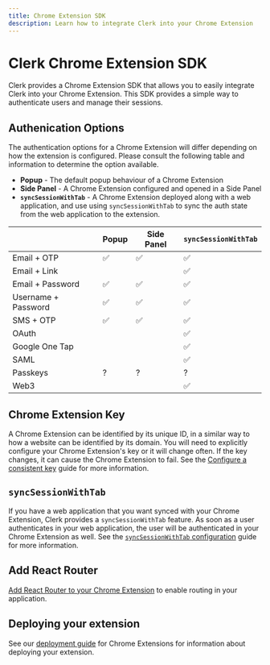 ```yaml
---
title: Chrome Extension SDK
description: Learn how to integrate Clerk into your Chrome Extension
---
```


# Clerk Chrome Extension SDK

Clerk provides a Chrome Extension SDK that allows you to easily integrate Clerk into your Chrome Extension. This SDK provides a simple way to authenticate users and manage their sessions.

## Authenication Options

The authentication options for a Chrome Extension will differ depending on how the extension is configured. Please consult the following table and information to determine the option available.
* **Popup** - The default popup behaviour of a Chrome Extension
* **Side Panel** - A Chrome Extension configured and opened in a Side Panel
* **`syncSessionWithTab`** - A Chrome Extension deployed along with a web application, and use using `syncSessionWithTab` to sync the auth state from the web application to the extension.

| | Popup | Side Panel | `syncSessionWithTab`|
| --- | --- | --- | --- |
| Email + OTP | ✅ | ✅ | ✅ |
| Email + Link | | | ✅ |
| Email + Password | ✅ | ✅ | ✅ |
| Username + Password | ✅ | ✅ | ✅ |
| SMS + OTP | ✅ | ✅ | ✅ |
| OAuth | | | ✅ |
| Google One Tap | | |  ✅ |
| SAML | | | ✅ |
| Passkeys | ? | ? | ? |
| Web3 | | | ✅ |


## Chrome Extension Key

A Chrome Extension can be identified by its unique ID, in a similar way to how a website can be identified by its domain. You will need to explicitly configure your Chrome Extension's key or it will change often. If the key changes, it can cause the Chrome Extension to fail. See the [Configure a consistent key](/docs/references/chrome-extension/configure-consistent-key) guide for more information.

## `syncSessionWithTab`

If you have a web application that you want synced with your Chrome Extension, Clerk provides a `syncSessionWithTab` feature. As soon as a user authenticates in your web application, the user will be authenticated in your Chrome Extension as well. See the [`syncSessionWithTab` configuration](/docs/references/chrome-extension/syncsessionwithtab-configuration) guide for more information.

## Add React Router

[Add React Router to your Chrome Extension](/docs/references/chrome-extension/add-react-router) to enable routing in your application.

## Deploying your extension

See our [deployment guide](/docs/deployments/deploy-chrome-extension) for Chrome Extensions for information about deploying your extension.
